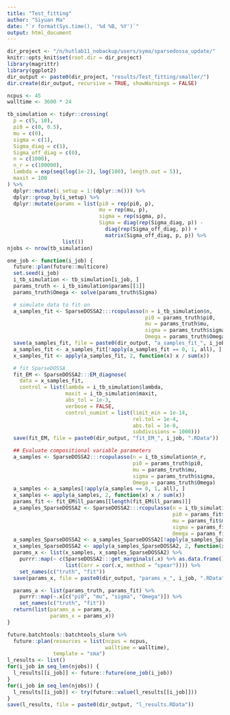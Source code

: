 ```yaml
---
title: "Test_fitting"
author: "Siyuan Ma"
date: "`r format(Sys.time(), '%d %B, %Y')`"
output: html_document
---
```

  
```r
dir_project <- "/n/hutlab11_nobackup/users/syma/sparsedossa_update/"
knitr::opts_knit$set(root.dir = dir_project)
library(magrittr)
library(ggplot2)
dir_output <- paste0(dir_project, "results/Test_fitting/smaller/")
dir.create(dir_output, recursive = TRUE, showWarnings = FALSE)
```

```r
ncpus <- 45
walltime <- 3600 * 24
```

```r
tb_simulation <- tidyr::crossing(
  p = c(5, 10),
  pi0 = c(0, 0.5),
  mu = c(0),
  sigma = c(1),
  Sigma_diag = c(1),
  Sigma_off_diag = c(0),
  n = c(1000),
  n_r = c(100000),
  lambda = exp(seq(log(1e-2), log(100), length.out = 5)),
  maxit = 100
) %>% 
  dplyr::mutate(i_setup = 1:(dplyr::n())) %>% 
  dplyr::group_by(i_setup) %>% 
  dplyr::mutate(params = list(pi0 = rep(pi0, p),
                              mu = rep(mu, p),
                              sigma = rep(sigma, p),
                              Sigma = diag(rep(Sigma_diag, p)) -
                                diag(rep(Sigma_off_diag, p)) +
                                matrix(Sigma_off_diag, p, p)) %>% 
                  list())
njobs <- nrow(tb_simulation)
```

```r
one_job <- function(i_job) {
  future::plan(future::multicore)
  set.seed(i_job)
  i_tb_simulation <- tb_simulation[i_job, ]
  params_truth <- i_tb_simulation$params[[1]]
  params_truth$Omega <- solve(params_truth$Sigma)

  # simulate data to fit on
  a_samples_fit <- SparseDOSSA2:::rcopulasso(n = i_tb_simulation$n,
                                             pi0 = params_truth$pi0,
                                             mu = params_truth$mu,
                                             sigma = params_truth$sigma,
                                             Omega = params_truth$Omega)
  save(a_samples_fit, file = paste0(dir_output, "a_samples_fit_", i_job, ".RData"))
  a_samples_fit <- a_samples_fit[!apply(a_samples_fit == 0, 1, all), ]
  x_samples_fit <- apply(a_samples_fit, 2, function(x) x / sum(x))

  # fit SparseDOSSA
  fit_EM <- SparseDOSSA2:::EM_diagnose(
    data = x_samples_fit,
    control = list(lambda = i_tb_simulation$lambda,
                   maxit = i_tb_simulation$maxit,
                   abs_tol = 1e-3,
                   verbose = FALSE,
                   control_numint = list(limit_min = 1e-14,
                                         rel.tol = 1e-4,
                                         abs.tol = 1e-8,
                                         subdivisions = 1000)))
  save(fit_EM, file = paste0(dir_output, "fit_EM_", i_job, ".RData"))

  ## Evaluate compositional variable parameters
  a_samples <- SparseDOSSA2:::rcopulasso(n = i_tb_simulation$n_r,
                                         pi0 = params_truth$pi0,
                                         mu = params_truth$mu,
                                         sigma = params_truth$sigma,
                                         Omega = params_truth$Omega)
  a_samples <- a_samples[!apply(a_samples == 0, 1, all), ]
  x_samples <- apply(a_samples, 2, function(x) x / sum(x))
  params_fit <- fit_EM$ll_params[[length(fit_EM$ll_params)]]
  a_samples_SparseDOSSA2 <- SparseDOSSA2:::rcopulasso(n = i_tb_simulation$n_r,
                                                      pi0 = params_fit$pi0,
                                                      mu = params_fit$mu,
                                                      sigma = params_fit$sigma,
                                                      Omega = params_fit$Omega)
  a_samples_SparseDOSSA2 <- a_samples_SparseDOSSA2[!apply(a_samples_SparseDOSSA2 == 0, 1, all), ]
  x_samples_SparseDOSSA2 <- apply(a_samples_SparseDOSSA2, 2, function(x) x / sum(x))
  params_x <- list(x_samples, x_samples_SparseDOSSA2) %>%
    purrr::map(~ c(SparseDOSSA2:::get_marginals(.x) %>% as.data.frame(),
                   list(Corr = cor(.x, method = "spear")))) %>%
    set_names(c("truth", "fit"))
  save(params_x, file = paste0(dir_output, "params_x_", i_job, ".RData"))

  params_a <- list(params_truth, params_fit) %>%
    purrr::map(~.x[c("pi0", "mu", "sigma", "Omega")]) %>%
    set_names(c("truth", "fit"))
  return(list(params_a = params_a,
              params_x = params_x))
}
```

```r
future.batchtools::batchtools_slurm %>%
  future::plan(resources = list(ncpus = ncpus,
                                walltime = walltime),
               template = "sma")
l_results <- list()
for(i_job in seq_len(njobs)) {
  l_results[[i_job]] <- future::future(one_job(i_job))
}
for(i_job in seq_len(njobs)) {
  l_results[[i_job]] <- try(future::value(l_results[[i_job]]))
}
save(l_results, file = paste0(dir_output, "l_results.RData"))
```

```r

```
